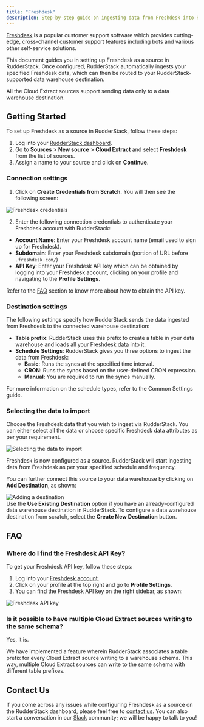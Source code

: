 ```yaml
---
title: "Freshdesk"
description: Step-by-step guide on ingesting data from Freshdesk into RudderStack.
---
```


[Freshdesk](https://freshdesk.com/) is a popular customer support software which provides cutting-edge, cross-channel customer support features including bots and various other self-service solutions.

This document guides you in setting up Freshdesk as a source in RudderStack. Once configured, RudderStack automatically ingests your specified Freshdesk data, which can then be routed to your RudderStack-supported data warehouse destination.

<div class="warningBlock">
All the Cloud Extract sources support sending data only to a <Link to="/data-warehouse-integrations/">data warehouse destination</Link>.
</div>

## Getting Started

To set up Freshdesk as a source in RudderStack, follow these steps:

1. Log into your [RudderStack dashboard](https://app.rudderstack.com/).
2. Go to **Sources** > **New source** > **Cloud Extract** and select **Freshdesk** from the list of sources.
3. Assign a name to your source and click on **Continue**.

### Connection settings

1. Click on **Create Credentials from Scratch**. You will then see the following screen:

<img src="../../assets/cloud-extract-sources/freshdesk-connection-settings.png" alt="Freshdesk credentials" />

2. Enter the following connection credentials to authenticate your Freshdesk account with RudderStack:
  - **Account Name**: Enter your Freshdesk account name (email used to sign up for Freshdesk).
  - **Subdomain**: Enter your Freshdesk subdomain (portion of URL before `.freshdesk.com/`)
  - **API Key**: Enter your Freshdesk API key which can be obtained by logging into your Freshdesk account, clicking on your profile and navigating to the **Profile Settings**.

<div class="successBlock">
Refer to the <a href="#faq">FAQ</a> section to know more about how to obtain the API key.
</div>

### Destination settings

The following settings specify how RudderStack sends the data ingested from Freshdesk to the connected warehouse destination:

- **Table prefix**: RudderStack uses this prefix to create a table in your data warehouse and loads all your Freshdesk data into it.
- **Schedule Settings**: RudderStack gives you three options to ingest the data from Freshdesk:
    - **Basic**: Runs the syncs at the specified time interval. 
    - **CRON**: Runs the syncs based on the user-defined CRON expression.
    - **Manual**: You are required to run the syncs manually.

<div class="infoBlock">
For more information on the schedule types, refer to the <Link to="/sources/extract/common-settings/">Common Settings</Link> guide.
</div>

### Selecting the data to import

Choose the Freshdesk data that you wish to ingest via RudderStack. You can either select all the data or choose specific Freshdesk data attributes as per your requirement.

<img src="../../assets/cloud-extract-sources/freshdesk-connection-settings-1.png" alt="Selecting the data to import" />

Freshdesk is now configured as a source. RudderStack will start ingesting data from Freshdesk as per your specified schedule and frequency.

You can further connect this source to your data warehouse by clicking on **Add Destination**, as shown:

<img src="../../assets/cloud-extract-sources/add-destination.png" alt="Adding a destination" />

<div class="successBlock">
Use the <strong>Use Existing Destination</strong> option if you have an already-configured data warehouse destination in RudderStack. To configure a data warehouse destination from scratch, select the <strong>Create New Destination</strong> button.
</div>

## FAQ

### Where do I find the Freshdesk API Key?

To get your Freshdesk API key, follow these steps:

1. Log into your [Freshdesk account](https://freshdesk.com/login).
2. Click on your profile at the top right and go to **Profile Settings**.
3. You can find the Freshdesk API key on the right sidebar, as shown:

<img src="../../assets/cloud-extract-sources/freshdesk-connection-settings-2.png" alt="Freshdesk API key" />

### Is it possible to have multiple Cloud Extract sources writing to the same schema?

Yes, it is.

We have implemented a feature wherein RudderStack associates a table prefix for every Cloud Extract source writing to a warehouse schema. This way, multiple Cloud Extract sources can write to the same schema with different table prefixes.

## Contact Us

If you come across any issues while configuring Freshdesk as a source on the RudderStack dashboard, please feel free to [contact us](mailto:%20docs@rudderstack.com). You can also start a conversation in our [Slack](https://rudderstack.com/join-rudderstack-slack-community) community; we will be happy to talk to you!
